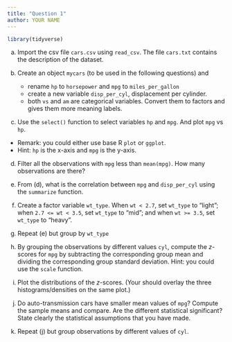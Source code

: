 ```yaml
---
title: "Question 1"
author: YOUR NAME
---
```


```r
library(tidyverse)
```


(a) Import the csv file `cars.csv` using `read_csv`. The file `cars.txt` contains the description of the dataset.



(b) Create an object `mycars` (to be used in the following questions) and
    - rename `hp` to `horsepower` and `mpg` to `miles_per_gallon`
    - create a new variable `disp_per_cyl`, displacement per cylinder.
    - both `vs` and `am` are categorical variables. Convert them to factors and gives them more meaning labels.



(c) Use the `select()` function to select variables `hp` and `mpg`. And plot `mpg` vs `hp`.

- Remark: you could either use base R `plot` or `ggplot`. 
- Hint: `hp` is the x-axis and `mpg` is the y-axis.



(d) Filter all the observations with `mpg` less than `mean(mpg)`. How many observations are there?



(e) From (d), what is the correlation between `mpg` and `disp_per_cyl` using the `summarize` function.



(f) Create a factor variable `wt_type`. When `wt < 2.7`, set `wt_type` to "light"; when `2.7 <= wt < 3.5`, set `wt_type` to "mid"; and when `wt >= 3.5`, set `wt_type` to "heavy".



(g) Repeat (e) but group by `wt_type`



(h) By grouping the observations by different values `cyl`, compute the $z$-scores for `mpg` by subtracting the corresponding group mean and dividing the corresponding group standard deviation. Hint: you could use the `scale` function.



(i) Plot the distributions of the $z$-scores. (Your should overlay the three histograms/densities on the same plot.)



(j) Do auto-transmission cars have smaller mean values of `mpg`? Compute the sample means and compare. Are the different statistical significant? State clearly the statistical assumptions that you have made.



(k) Repeat (j) but group observations by different values of `cyl`.



